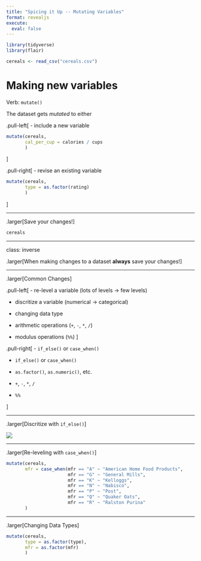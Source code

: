 ```yaml
---
title: "Spicing it Up -- Mutating Variables"
format: revealjs
execute: 
  eval: false
---
```


```r
library(tidyverse)
library(flair)

cereals <- read_csv("cereals.csv")
```

# Making new variables

Verb: `mutate()`

The dataset gets *mutated* to either

.pull-left\[ - include a new variable

```r
mutate(cereals, 
       cal_per_cup = calories / cups
       )
```

\]

.pull-right\[ - revise an existing variable

```r
mutate(cereals, 
       type = as.factor(rating)
       )

```

\]

------------------------------------------------------------------------

.larger\[Save your changes!\]

```r
cereals
```

------------------------------------------------------------------------

class: inverse

.larger\[When making changes to a dataset **always** save your changes!\]

------------------------------------------------------------------------

.larger\[Common Changes\]

.pull-left\[ - re-level a variable (lots of levels $\rightarrow$ few levels)

-   discritize a variable (numerical $\rightarrow$ categorical)

-   changing data type

-   arithmetic operations (`+`, `-`, `*`, `/`)

-   modulus operations (`%%`) \]

.pull-right\[ - `if_else()` or `case_when()` </br>

-   `if_else()` or `case_when()`

-   `as.factor()`, `as.numeric()`, etc.

-   `+`, `-`, `*`, `/`

-   `%%`

\]

------------------------------------------------------------------------

.larger\[Discritize with `if_else()`\]

![](images/if_else.jpg)

------------------------------------------------------------------------

.larger\[Re-leveling with `case_when()`\]

```r
mutate(cereals, 
       mfr = case_when(mfr == "A" ~ "American Home Food Products", 
                       mfr == "G" ~ "General Mills", 
                       mfr == "K" ~ "Kelloggs", 
                       mfr == "N" ~ "Nabisco", 
                       mfr == "P" ~ "Post", 
                       mfr == "Q" ~ "Quaker Oats", 
                       mfr == "R" ~ "Ralston Purina"
       )
```

------------------------------------------------------------------------

.larger\[Changing Data Types\]

```r
mutate(cereals, 
       type = as.factor(type), 
       mfr = as.factor(mfr)
       )
```
